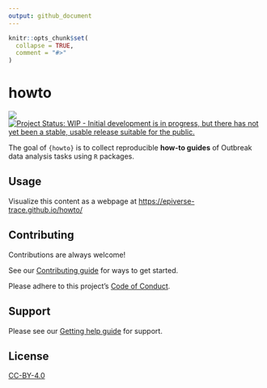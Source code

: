 ```yaml
---
output: github_document
---
```


<!-- README.md is generated from README.Rmd. Please edit that file -->

```r
knitr::opts_chunk$set(
  collapse = TRUE,
  comment = "#>"
)
```

# howto

<!-- badges: start -->
[![](https://img.shields.io/badge/lifecycle-experimental-orange.svg)](https://lifecycle.r-lib.org/articles/stages.html#experimental)
[![Project Status: WIP - Initial development is in progress, but there has not yet been a stable, usable release suitable for the public.](https://www.repostatus.org/badges/latest/wip.svg)](https://www.repostatus.org/#wip)
<!-- badges: end -->

The goal of `{howto}` is to collect reproducible **how-to guides** of Outbreak data analysis tasks using `R` packages.

## Usage

Visualize this content as a webpage at <https://epiverse-trace.github.io/howto/>

## Contributing

Contributions are always welcome!

See our [Contributing guide](/.github/CONTRIBUTING.md) for ways to get started.

Please adhere to this project's [Code of Conduct](/.github/CODE_OF_CONDUCT.md).

## Support

Please see our [Getting help guide](/.github/SUPPORT.md) for support.

## License

[CC-BY-4.0](http://creativecommons.org/licenses/by/4.0/)
